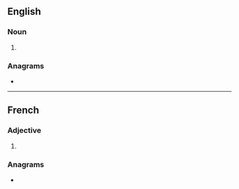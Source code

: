 ==English==

===Noun===
{{head|en|noun plural form}}

# {{plural of|azyme|lang=en}}

===Anagrams===
* {{anagrams|en|a=aemsyz|Y-mazes|zymase}}

----

==French==

===Adjective===
{{head|fr|adjective form}}

# {{plural of|azyme|lang=fr}}

===Anagrams===
* {{l|fr|zymase}}